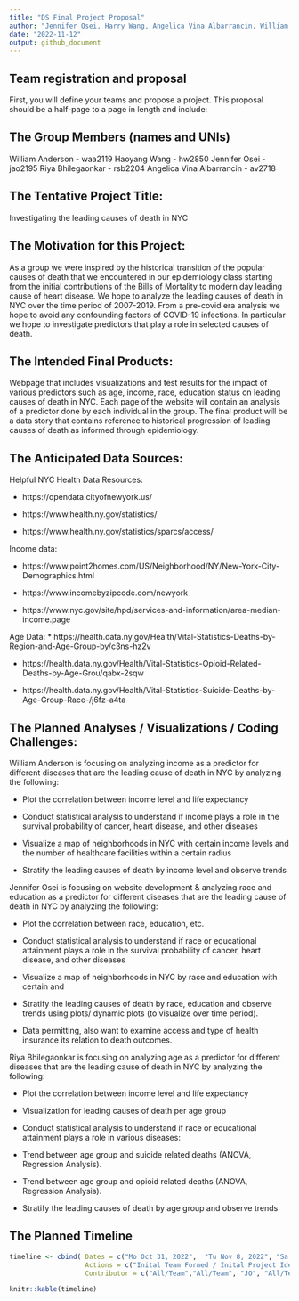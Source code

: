 ```yaml
---
title: "DS Final Project Proposal"
author: "Jennifer Osei, Harry Wang, Angelica Vina Albarrancin, William Anderson, Riya Bhilegaonkar"
date: "2022-11-12"
output: github_document
---
```


## Team registration and proposal

First, you will define your teams and propose a project. This proposal should be a half-page to a page in length and include:

## The Group Members (names and UNIs)

William Anderson - waa2119
Haoyang Wang - hw2850
Jennifer Osei - jao2195
Riya Bhilegaonkar - rsb2204
Angelica Vina Albarrancin - av2718


## The Tentative Project Title:

Investigating the leading causes of death in NYC

## The Motivation for this Project:
As a group we were inspired by the historical transition of the popular causes of death that we encountered in our epidemiology class starting from the initial contributions of the Bills of Mortality to modern day leading cause of heart disease.
We hope to analyze the leading causes of death in NYC over the time period of 2007-2019. From a pre-covid era analysis we hope to avoid any confounding factors of COVID-19 infections. In particular we hope to investigate predictors that play a role in selected causes of death. 

## The Intended Final Products:
Webpage that includes visualizations and test results for the impact of various predictors such as age, income, race, education status on leading causes of death in NYC. Each page of the website will contain an analysis of a predictor done by each individual in the group. The final product will be a data story that contains reference to historical progression of leading causes of death as informed through epidemiology.



## The Anticipated Data Sources:


Helpful NYC Health Data Resources: 

* https://opendata.cityofnewyork.us/

* https://www.health.ny.gov/statistics/

* https://www.health.ny.gov/statistics/sparcs/access/


Income data: 

* https://www.point2homes.com/US/Neighborhood/NY/New-York-City-Demographics.html

* https://www.incomebyzipcode.com/newyork

* https://www.nyc.gov/site/hpd/services-and-information/area-median-income.page

Age Data:
* https://health.data.ny.gov/Health/Vital-Statistics-Deaths-by-Region-and-Age-Group-by/c3ns-hz2v

* https://health.data.ny.gov/Health/Vital-Statistics-Opioid-Related-Deaths-by-Age-Grou/qabx-2sqw

* https://health.data.ny.gov/Health/Vital-Statistics-Suicide-Deaths-by-Age-Group-Race-/j6fz-a4ta



## The Planned Analyses / Visualizations / Coding Challenges:


William Anderson is focusing on analyzing income as a predictor for different diseases that are the leading cause of death in NYC by analyzing the following:

* Plot the correlation between income level and life expectancy

* Conduct statistical analysis to understand if income plays a role in the survival probability of cancer, heart disease, and other diseases

* Visualize a map of neighborhoods in NYC with certain income levels and the number of healthcare facilities within a certain radius

* Stratify the leading causes of death by income level and observe trends


Jennifer Osei is focusing on website development & analyzing race and education as a predictor for different diseases that are the leading cause of death in NYC by analyzing the following:

* Plot the correlation between race, education, etc.

* Conduct statistical analysis to understand if race or educational attainment plays a role in the survival probability of cancer, heart disease, and other diseases

* Visualize a map of neighborhoods in NYC by race and education with certain and

* Stratify the leading causes of death by race, education and observe trends using plots/ dynamic plots (to visualize over time period).

* Data permitting, also want to examine access and type of health insurance its relation to death outcomes. 

Riya Bhilegaonkar is focusing on analyzing age as a predictor for different diseases that are the leading cause of death in NYC by analyzing the following:

* Plot the correlation between income level and life expectancy

*  Visualization for leading causes of death per age group

* Conduct statistical analysis to understand if race or educational attainment plays a role in various diseases:

*  Trend between age group and suicide related deaths (ANOVA, Regression Analysis).

*  Trend  between age group and opioid related deaths (ANOVA, Regression Analysis).

*  Stratify the leading causes of death by age group  and observe trends



## The Planned Timeline

```r
timeline <- cbind( Dates = c("Mo Oct 31, 2022",  "Tu Nov 8, 2022", "Sa Nov 12, 2022", "By Th Nov 18, 2022", "Tu Nov 29, 2022 (12pm - 6pm)", "Tu Dec 6, 2022 (12pm - 6pm)" ), 
                   Actions = c("Inital Team Formed / Inital Project Ideas Discussed", "Project Team Members Finalized", "Final Proposal Github Link Submitted", "Complete Project Review With TA per Schedule", " Scheduled Team Discussion Colaboration Meeting - Story Board", "Scheduled Team Discussion Colaboration Meeting - Synthesis/Video Compilation"),
                   Contributor = c("All/Team","All/Team", "JO", "All/Team", "All/Team", "All/Team"))

knitr::kable(timeline) 
```



